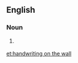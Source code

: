 ==English==
{{wikipedia|The writing on the wall}}

===Noun===
{{en-noun|head=[[handwriting]] [[on]] [[the]] [[wall]]|-}}

# {{lb|en|idiomatic}} {{form of|alternative form|writing on the wall|lang=en}}

[[et:handwriting on the wall]]
